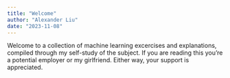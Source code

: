 ```yaml
---
title: "Welcome"
author: "Alexander Liu"
date: "2023-11-08"
---
```


Welcome to a collection of machine learning excercises and explanations, compiled through my self-study of the subject. If you are reading this you're a potential employer or my girlfriend. Either way, your support is appreciated. 

